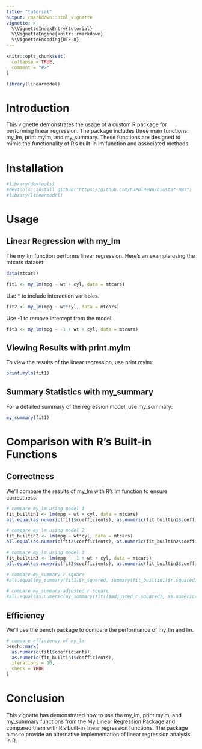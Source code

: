 ```yaml
---
title: "tutorial"
output: rmarkdown::html_vignette
vignette: >
  %\VignetteIndexEntry{tutorial}
  %\VignetteEngine{knitr::rmarkdown}
  %\VignetteEncoding{UTF-8}
---
```


```r
knitr::opts_chunk$set(
  collapse = TRUE,
  comment = "#>"
)
```

```r
library(linearmodel)
```

# Introduction

This vignette demonstrates the usage of a custom R package for performing linear regression. The package includes three main functions: my_lm, print.mylm, and my_summary. These functions are designed to mimic the functionality of R's built-in lm function and associated methods.

# Installation

```r
#library(devtools)
#devtools::install_github("https://github.com/hJeOlHeNn/biostat-HW3")
#library(linearmodel)
```

# Usage

## Linear Regression with my_lm

The my_lm function performs linear regression. Here's an example using the mtcars dataset:

```r
data(mtcars)

fit1 <- my_lm(mpg ~ wt + cyl, data = mtcars)
```

Use * to include interaction variables.

```r
fit2 <- my_lm(mpg ~ wt*cyl, data = mtcars)
```

Use -1 to remove intercept from the model.

```r
fit3 <- my_lm(mpg ~ -1 + wt + cyl, data = mtcars)
```

## Viewing Results with print.mylm

To view the results of the linear regression, use print.mylm:

```r
print.mylm(fit1)
```

## Summary Statistics with my_summary

For a detailed summary of the regression model, use my_summary:

```r
my_summary(fit1)
```

# Comparison with R's Built-in Functions

## Correctness

We'll compare the results of my_lm with R's lm function to ensure correctness.

```r
# compare my_lm using model 1
fit_builtin1 <- lm(mpg ~ wt + cyl, data = mtcars)
all.equal(as.numeric(fit1$coefficients), as.numeric(fit_builtin1$coefficients))

# compare my_lm using model 2
fit_builtin2 <- lm(mpg ~ wt*cyl, data = mtcars)
all.equal(as.numeric(fit2$coefficients), as.numeric(fit_builtin2$coefficients))

# compare my_lm using model 3
fit_builtin3 <- lm(mpg ~ -1 + wt + cyl, data = mtcars)
all.equal(as.numeric(fit3$coefficients), as.numeric(fit_builtin3$coefficients))

# compare my_summary r square
#all.equal(my_summary(fit1)$r_squared, summary(fit_builtin1)$r.squared)

# compare my_summary adjusted r square
#all.equal(as.numeric(my_summary(fit1)$adjusted_r_squared), as.numeric(summary(fit_builtin1)$adj.r.squared))
```

## Efficiency

We'll use the bench package to compare the performance of my_lm and lm.

```r
# compare efficiency of my_lm
bench::mark(
  as.numeric(fit1$coefficients),
  as.numeric(fit_builtin1$coefficients),
  iterations = 10,
  check = TRUE
)
```

# Conclusion

This vignette has demonstrated how to use the my_lm, print.mylm, and my_summary functions from the My Linear Regression Package and compared them with R's built-in linear regression functions. The package aims to provide an alternative implementation of linear regression analysis in R.
